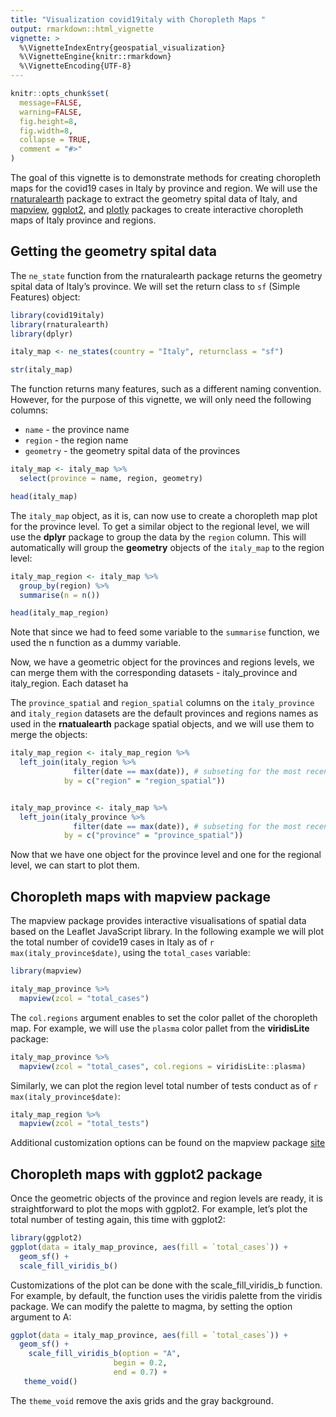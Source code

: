 ```yaml
---
title: "Visualization covid19italy with Choropleth Maps "
output: rmarkdown::html_vignette
vignette: >
  %\VignetteIndexEntry{geospatial_visualization}
  %\VignetteEngine{knitr::rmarkdown}
  %\VignetteEncoding{UTF-8}
---
```


```r
knitr::opts_chunk$set(
  message=FALSE, 
  warning=FALSE,
  fig.height=8, 
  fig.width=8,
  collapse = TRUE,
  comment = "#>"
)
```


The goal of this vignette is to demonstrate methods for creating choropleth maps for the covid19 cases in Italy by province and region. We will use the [rnaturalearth](https://docs.ropensci.org/rnaturalearth/) package to extract the geometry spital data of Italy, and [mapview](https://r-spatial.github.io/mapview/index.html), [ggplot2](https://ggplot2.tidyverse.org/index.html), and [plotly](https://plotly.com/r/) packages to create interactive choropleth maps of Italy province and regions.




## Getting the geometry spital data

The `ne_state` function from the rnaturalearth package returns the geometry spital data of Italy's province. We will set the return class to `sf` (Simple Features) object:

```r
library(covid19italy)
library(rnaturalearth)
library(dplyr)

italy_map <- ne_states(country = "Italy", returnclass = "sf") 

str(italy_map)
```

The function returns many features, such as a different naming convention. However, for the purpose of this vignette, we will only need the following columns:

* `name` - the province name
* `region` - the region name
* `geometry` - the geometry spital data of the provinces


```r
italy_map <- italy_map %>% 
  select(province = name, region, geometry) 

head(italy_map)
```

The `italy_map` object, as it is, can now use to create a choropleth map plot for the province level. To get a similar object to the regional level, we will use the **dplyr** package to group the data by the `region` column. This will automatically will group the **geometry** objects of the `italy_map` to the region level:

```r
italy_map_region <- italy_map %>%
  group_by(region) %>%
  summarise(n = n())

head(italy_map_region)
```


Note that since we had to feed some variable to the `summarise` function, we used the n function as a dummy variable.

Now, we have a geometric object for the provinces and regions levels, we can merge them with the corresponding datasets - italy_province and italy_region. Each dataset ha


The `province_spatial` and `region_spatial` columns on the `italy_province` and `italy_region` datasets are the default provinces and regions names as used in the **rnatualearth** package spatial objects, and we will use them to merge the objects:

```r
italy_map_region <- italy_map_region %>%
  left_join(italy_region %>% 
              filter(date == max(date)), # subseting for the most recent day
            by = c("region" = "region_spatial"))


italy_map_province <- italy_map %>%
  left_join(italy_province %>% 
              filter(date == max(date)), # subseting for the most recent day
            by = c("province" = "province_spatial"))
```


Now that we have one object for the province level and one for the regional level, we can start to plot them.

## Choropleth maps with mapview package

The mapview package provides interactive visualisations of spatial data based on the Leaflet JavaScript library. In the following example we will plot the total number of covide19 cases in Italy as of `r max(italy_province$date)`, using the `total_cases` variable:


```r
library(mapview)

italy_map_province %>%
  mapview(zcol = "total_cases")
```

The `col.regions` argument enables to set the color pallet of the choropleth map. For example, we will use the `plasma` color pallet from the **viridisLite** package:

```r
italy_map_province %>%
  mapview(zcol = "total_cases", col.regions = viridisLite::plasma)
```


Similarly, we can plot the region level total number of tests conduct as of `r max(italy_province$date)`:


```r
italy_map_region %>% 
  mapview(zcol = "total_tests")
```

Additional customization options can be found on the mapview package [site](https://r-spatial.github.io/mapview/index.html)


## Choropleth maps with ggplot2 package

Once the geometric objects of the province and region levels are ready, it is straightforward to plot the mops with ggplot2. For example, let's plot the total number of testing again, this time with ggplot2:

```r
library(ggplot2)
ggplot(data = italy_map_province, aes(fill = `total_cases`)) + 
  geom_sf() + 
  scale_fill_viridis_b()
```

Customizations of the plot can be done with the scale_fill_viridis_b function. For example, by default, the function uses the viridis palette from the viridis package. We can modify the palette to magma, by setting the option argument to A:


```r
ggplot(data = italy_map_province, aes(fill = `total_cases`)) + 
  geom_sf() + 
    scale_fill_viridis_b(option = "A",
                       begin = 0.2,
                       end = 0.7) + 
   theme_void()
```

The `theme_void` remove the axis grids and the gray background.
